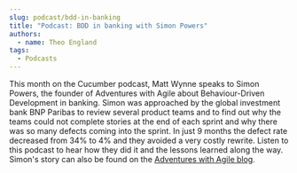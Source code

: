 ```yaml
---
slug: podcast/bdd-in-banking
title: "Podcast: BDD in banking with Simon Powers"
authors:
  - name: Theo England
tags:
  - Podcasts
---
```


This month on the Cucumber podcast, Matt Wynne speaks to Simon Powers, the founder of Adventures with Agile about Behaviour-Driven Development in banking. Simon was approached by the global investment bank BNP Paribas to review several product teams and to find out why the teams could not complete stories at the end of each sprint and why there was so many defects coming into the sprint. In just 9 months the defect rate decreased from 34% to 4% and they avoided a very costly rewrite. Listen to this podcast to hear how they did it and the lessons learned along the way. Simon's story can also be found on the [Adventures with Agile blog](https://www.adventureswithagile.com/2015/08/27/a-case-study-for-bdd-in-improving-throughput-and-collaboration/).

<SoundCloudEpisode track="324402323" />

<!-- truncate -->